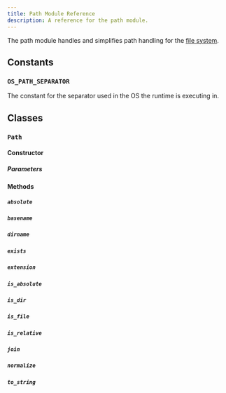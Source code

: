 ---
title: Path Module Reference
description: A reference for the path module.
---

The path module handles and simplifies path handling for the [file system](/reference/api/module/files/).

## Constants

### `OS_PATH_SEPARATOR`

The constant for the separator used in the OS the runtime is executing in.

## Classes

### `Path`

#### Constructor

##### Parameters

#### Methods

##### `absolute`

##### `basename`

##### `dirname`

##### `exists`

##### `extension`

##### `is_absolute`

##### `is_dir`

##### `is_file`

##### `is_relative`

##### `join`

##### `normalize`

##### `to_string`
